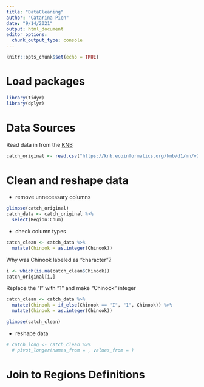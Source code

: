 ```yaml
---
title: "DataCleaning"
author: "Catarina Pien"
date: "9/14/2021"
output: html_document
editor_options: 
  chunk_output_type: console
---
```


```r
knitr::opts_chunk$set(echo = TRUE)
```

# Load packages
```r
library(tidyr)
library(dplyr)
```

# Data Sources

Read data in from the [KNB](https://knb.ecoinformatics.org/knb/d1/mn/v2/object/df35b.302.1)

```r
catch_original <- read.csv("https://knb.ecoinformatics.org/knb/d1/mn/v2/object/df35b.302.1")
```

# Clean and reshape data

* remove unnecessary columns

```r
glimpse(catch_original)
catch_data <- catch_original %>% 
  select(Region:Chum)
```

* check column types
```r
catch_clean <- catch_data %>% 
  mutate(Chinook = as.integer(Chinook))
```

Why was Chinook labeled as "character"? 
```r
i <- which(is.na(catch_clean$Chinook))
catch_original[i,]
```

Replace the "I" with "1" and make "Chinook" integer
```r
catch_clean <- catch_data %>%
  mutate(Chinook = if_else(Chinook == "I", "1", Chinook)) %>%
  mutate(Chinook = as.integer(Chinook))

glimpse(catch_clean)
```

* reshape data
```r
# catch_long <- catch_clean %>%
  # pivot_longer(names_from = , values_from = )
```


# Join to Regions Definitions